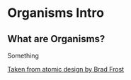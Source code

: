 
<Meta title="Components/Organisms/Intro" />

# Organisms Intro

## What are Organisms?

Something

[Taken from atomic design by Brad Frost](https://bradfrost.com/blog/post/atomic-web-design/#atoms)
